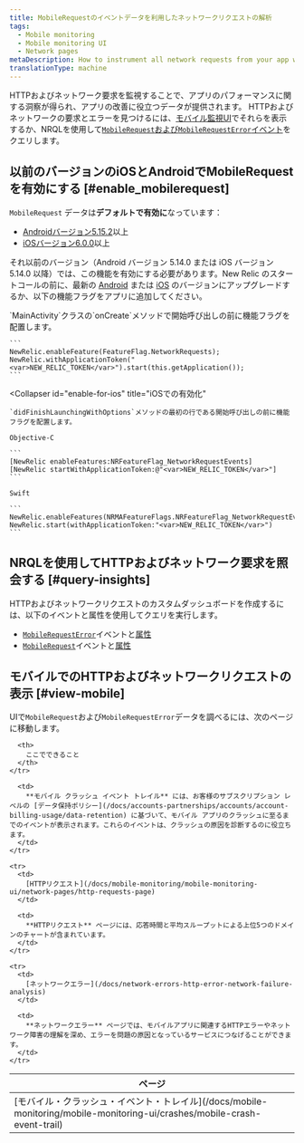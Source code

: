 ```yaml
---
title: MobileRequestのイベントデータを利用したネットワークリクエストの解析
tags:
  - Mobile monitoring
  - Mobile monitoring UI
  - Network pages
metaDescription: How to instrument all network requests from your app with Mobile monitoring for Android or iOS.
translationType: machine
---
```


HTTPおよびネットワーク要求を監視することで、アプリのパフォーマンスに関する洞察が得られ、アプリの改善に役立つデータが提供されます。 HTTPおよびネットワークの要求とエラーを見つけるには、[モバイル監視UI](#view-mobile)でそれらを表示するか、NRQLを使用して[`MobileRequest`および`MobileRequestError`イベント](#query-insights)をクエリします。

## 以前のバージョンのiOSとAndroidでMobileRequestを有効にする [#enable_mobilerequest]

`MobileRequest` データは**デフォルトで有効に**なっています：

* [Androidバージョン5.15.2](/docs/release-notes/mobile-release-notes/android-release-notes/android-5152)以上
* [iOSバージョン6.0.0](/docs/release-notes/mobile-release-notes/ios-release-notes/ios-agent-600)以上

それ以前のバージョン（Android バージョン 5.14.0 または iOS バージョン 5.14.0 以降）では、この機能を有効にする必要があります。New Relic のスタートコールの前に、最新の [Android](/docs/mobile-monitoring/new-relic-mobile-android/install-configure/upgrade-new-relic-mobiles-android-sdk) または [iOS](/docs/mobile-monitoring/new-relic-mobile-ios/installation/upgrade-new-relic-mobiles-ios-sdk) のバージョンにアップグレードするか、以下の機能フラグをアプリに追加してください。

<CollapserGroup>
  <Collapser
    id="enable-for-android"
    title="Androidでの有効化"
  >
    `MainActivity`クラスの`onCreate`メソッドで開始呼び出しの前に機能フラグを配置します。

    ```
    NewRelic.enableFeature(FeatureFlag.NetworkRequests);
    NewRelic.withApplicationToken("<var>NEW_RELIC_TOKEN</var>").start(this.getApplication());
    ```
  </Collapser>

  <Collapser
    id="enable-for-ios"
    title="iOSでの有効化"
  >
    `didFinishLaunchingWithOptions`メソッドの最初の行である開始呼び出しの前に機能フラグを配置します。

    Objective-C

    ```
    [NewRelic enableFeatures:NRFeatureFlag_NetworkRequestEvents]
    [NewRelic startWithApplicationToken:@"<var>NEW_RELIC_TOKEN</var>"]
    ```

    Swift

    ```
    NewRelic.enableFeatures(NRMAFeatureFlags.NRFeatureFlag_NetworkRequestEvents)
    NewRelic.start(withApplicationToken:"<var>NEW_RELIC_TOKEN</var>")
    ```
  </Collapser>
</CollapserGroup>

## NRQLを使用してHTTPおよびネットワーク要求を照会する [#query-insights]

HTTPおよびネットワークリクエストのカスタムダッシュボードを作成するには、以下のイベントと属性を使用してクエリを実行します。

* [`MobileRequestError`](/docs/insights/nrql-new-relic-query-language/nrql-examples/insights-query-examples-mobile#mobilerequesterror-examples)イベントと[属性](/docs/insights/insights-data-sources/default-data/mobile-events-attributes#mobilerequesterror-attributes)
* [`MobileRequest`](/docs/insights/nrql-new-relic-query-language/nrql-query-examples/insights-query-examples-new-relic-mobile#mobilerequest-examples)イベントと[属性](/docs/insights/insights-data-sources/default-data/mobile-events-attributes#mobilerequest-attributes)

## モバイルでのHTTPおよびネットワークリクエストの表示 [#view-mobile]

UIで`MobileRequest`および`MobileRequestError`データを調べるには、次のページに移動します。

<table>
  <thead>
    <tr>
      <th style={{ width: "200px" }}>
        ページ
      </th>

      <th>
        ここでできること
      </th>
    </tr>
  </thead>

  <tbody>
    <tr>
      <td>
        [モバイル・クラッシュ・イベント・トレイル](/docs/mobile-monitoring/mobile-monitoring-ui/crashes/mobile-crash-event-trail)
      </td>

      <td>
        **モバイル クラッシュ イベント トレイル** には、お客様のサブスクリプション レベルの [データ保持ポリシー](/docs/accounts-partnerships/accounts/account-billing-usage/data-retention) に基づいて、モバイル アプリのクラッシュに至るまでのイベントが表示されます。これらのイベントは、クラッシュの原因を診断するのに役立ちます。
      </td>
    </tr>

    <tr>
      <td>
        [HTTPリクエスト](/docs/mobile-monitoring/mobile-monitoring-ui/network-pages/http-requests-page)
      </td>

      <td>
        **HTTPリクエスト** ページには、応答時間と平均スループットによる上位5つのドメインのチャートが含まれています。
      </td>
    </tr>

    <tr>
      <td>
        [ネットワークエラー](/docs/network-errors-http-error-network-failure-analysis)
      </td>

      <td>
        **ネットワークエラー** ページでは、モバイルアプリに関連するHTTPエラーやネットワーク障害の理解を深め、エラーを問題の原因となっているサービスにつなげることができます。
      </td>
    </tr>
  </tbody>
</table>